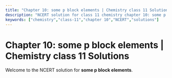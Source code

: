 ```yaml
---
title: "Chapter 10: some p block elements | Chemistry class 11 Solutions"
description: "NCERT solution for class 11 chemistry chapter 10: some p block elements."
keywords: ["chemistry","class-11","chapter 10","NCERT","solutions"]
---
```


# Chapter 10: some p block elements | Chemistry class 11 Solutions

Welcome to the NCERT solution for **some p block elements**.
